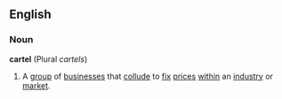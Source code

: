 ==English==
===Noun===
'''cartel''' (Plural ''cartels'')
# A [[group]] of [[business]]es that [[collude]] to [[fix]] [[price]]s [[within]] an [[industry]] or [[market]].